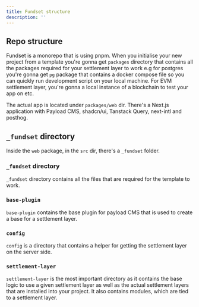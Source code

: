 ```yaml
---
title: Fundset structure
description: ''
---
```


## Repo structure

Fundset is a monorepo that is using pnpm. When you initialise your new project from a template you're gonna get `packages` directory that contains all the packages required for your settlement layer to work e.g for postgres you're gonna get `pg` package that contains a docker compose file so you can quickly run development script on your local machine. For EVM settlement layer, you're gonna a local instance of a blockchain to test your app on etc.

<Files>
  <Folder name="packages" defaultOpen>
    <Folder name="pg" />
    <Folder name="web" />
  </Folder>
  <File name="package.json" />
</Files>

The actual app is located under `packages/web` dir. There's a Next.js application with Payload CMS, shadcn/ui, Tanstack Query, next-intl and posthog.

## `_fundset` directory

Inside the `web` package, in the `src` dir, there's a `_fundset` folder.

<Files>
  <Folder name="web" defaultOpen>
    <Folder name="src" defaultOpen>
      <Folder name="_fundset" defaultOpen>
        <Folder name="base-plugin"/> 
        <Folder name="config"/>
        <Folder name="settlement-layer"/>
      </Folder>
    <Folder name="app"/>
    </Folder>

  </Folder>
  <File name="package.json" />
</Files>

### `_fundset` directory

`_fundset` directory contains all the files that are required for the template to work.

### `base-plugin`

`base-plugin` contains the base plugin for payload CMS that is used to create a base for a settlement layer.

### `config`

`config` is a directory that contains a helper for getting the settlement layer on the server side.

### `settlement-layer`

`settlement-layer` is the most important directory as it contains the base logic to use a given settlement layer as well as the actual settlement layers that are installed into your project. It also contains modules, which are tied to a settlement layer.
